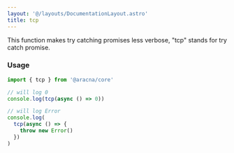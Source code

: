 ```yaml
---
layout: '@/layouts/DocumentationLayout.astro'
title: tcp
---
```


This function makes try catching promises less verbose, "tcp" stands for try catch promise.

### Usage

```ts
import { tcp } from '@aracna/core'

// will log 0
console.log(tcp(async () => 0))

// will log Error
console.log(
  tcp(async () => {
    throw new Error()
  })
)
```
